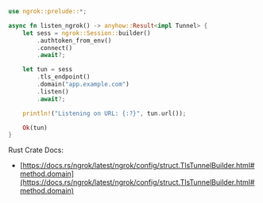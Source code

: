 ```rust
use ngrok::prelude::*;

async fn listen_ngrok() -> anyhow::Result<impl Tunnel> {
    let sess = ngrok::Session::builder()
        .authtoken_from_env()
        .connect()
        .await?;

    let tun = sess
        .tls_endpoint()
        .domain("app.example.com")
        .listen()
        .await?;

    println!("Listening on URL: {:?}", tun.url());

    Ok(tun)
}
```

Rust Crate Docs:

- [https://docs.rs/ngrok/latest/ngrok/config/struct.TlsTunnelBuilder.html#method.domain](https://docs.rs/ngrok/latest/ngrok/config/struct.TlsTunnelBuilder.html#method.domain)
